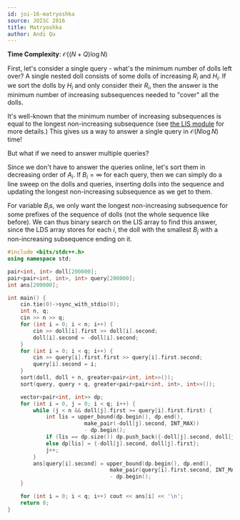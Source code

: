 ```yaml
---
id: joi-16-matryoshka
source: JOISC 2016
title: Matryoshka
author: Andi Qu
---
```


**Time Complexity**: $\mathcal O((N + Q) \log N)$

First, let's consider a single query - what's the minimum number of dolls left over? A single nested doll consists of some dolls of increasing
$R_i$ and $H_i$. If we sort the dolls by $H_i$ and only consider their $R_i$, then the answer is the minimum number of increasing subsequences
needed to "cover" all the dolls.

It's well-known that the minimum number of increasing subsequences is equal to the longest non-increasing subsequence (see [the LIS module](/gold/lis/#application-2---minimum-number-of-increasing-sequences)
for more details.) This gives us a way to answer a single query in $\mathcal O(N \log N)$ time!

But what if we need to answer multiple queries?

Since we don't have to answer the queries online, let's sort them in decreasing order of $A_i$.
If $B_i = \infty$ for each query, then we can simply do a line sweep on the dolls and queries,
inserting dolls into the sequence and updating the longest non-increasing subsequence as we get to them.

For variable $B_i$s, we only want the longest non-increasing subsequence for some prefixes
of the sequence of dolls (not the whole sequence like before). We can thus binary search on the LIS
array to find this answer, since the LDS array stores for each $i$, the doll with the smallest $B_j$
with a non-increasing subsequence ending on it.

```cpp
#include <bits/stdc++.h>
using namespace std;

pair<int, int> doll[200000];
pair<pair<int, int>, int> query[200000];
int ans[200000];

int main() {
	cin.tie(0)->sync_with_stdio(0);
	int n, q;
	cin >> n >> q;
	for (int i = 0; i < n; i++) {
		cin >> doll[i].first >> doll[i].second;
		doll[i].second = -doll[i].second;
	}
	for (int i = 0; i < q; i++) {
		cin >> query[i].first.first >> query[i].first.second;
		query[i].second = i;
	}
	sort(doll, doll + n, greater<pair<int, int>>());
	sort(query, query + q, greater<pair<pair<int, int>, int>>());

	vector<pair<int, int>> dp;
	for (int i = 0, j = 0; i < q; i++) {
		while (j < n && doll[j].first >= query[i].first.first) {
			int lis = upper_bound(dp.begin(), dp.end(),
						make_pair(-doll[j].second, INT_MAX))
						- dp.begin();
			if (lis == dp.size()) dp.push_back({-doll[j].second, doll[j].first});
			else dp[lis] = {-doll[j].second, doll[j].first};
			j++;
		}
		ans[query[i].second] = upper_bound(dp.begin(), dp.end(),
								make_pair(query[i].first.second, INT_MAX))
								- dp.begin();
	}

	for (int i = 0; i < q; i++) cout << ans[i] << '\n';
	return 0;
}
```
